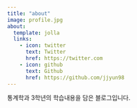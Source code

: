 ```yaml
---
title: "about"
image: profile.jpg
about:
  template: jolla
  links:
    - icon: twitter
      text: Twitter
      href: https://twitter.com
    - icon: github
      text: Github
      href: https://github.com/jjyun98
---
```


통계학과 3학년의 학습내용을 담은 블로그입니다.
